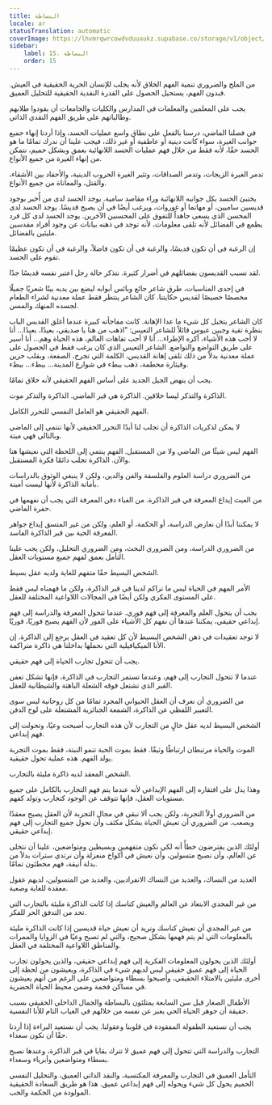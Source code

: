 ```yaml
---
title: البساطة
locale: ar
statusTranslation: automatic
coverImage: https://lhvmrqwrcowdvduuaukz.supabase.co/storage/v1/object/public/strapi-uploads/small_cover-educacion-fundamental.webp-2d51a7828a2b1309555be27f7e2a61a0.webp
sidebar:
    label: 15. البساطة
    order: 15
---
```

من الملح والضروري تنمية الفهم الخلاق لأنه يجلب للإنسان الحرية الحقيقية في العيش. فبدون الفهم، يستحيل الحصول على القدرة النقدية الحقيقية للتحليل العميق.

يجب على المعلمين والمعلمات في المدارس والكليات والجامعات أن يقودوا طلابهم وطالباتهم على طريق الفهم النقدي الذاتي.

في فصلنا الماضي، درسنا بالفعل على نطاق واسع عمليات الحسد، وإذا أردنا إنهاء جميع جوانب الغيرة، سواء كانت دينية أو عاطفية أو غير ذلك، فيجب علينا أن ندرك تمامًا ما هو الحسد حقًا، لأنه فقط من خلال فهم عمليات الحسد اللانهائية بعمق وبشكل حميم، نتمكن من إنهاء الغيرة من جميع الأنواع.

تدمر الغيرة الزيجات، وتدمر الصداقات، وتثير الغيرة الحروب الدينية، والأحقاد بين الأشقاء، والقتل، والمعاناة من جميع الأنواع.

يختبئ الحسد بكل جوانبه اللانهائية وراء مقاصد سامية. يوجد الحسد لدى من أُخبر بوجود قديسين ساميين، أو مهاتما أو غوروات، ويرغب أيضًا في أن يصبح قديسًا. يوجد الحسد لدى المحسن الذي يسعى جاهداً للتفوق على المحسنين الآخرين. يوجد الحسد لدى كل فرد يطمع في الفضائل لأنه تلقى معلومات، لأنه توجد في ذهنه بيانات عن وجود أفراد مقدسين مليئين بالفضائل.

إن الرغبة في أن تكون قديسًا، والرغبة في أن تكون فاضلاً، والرغبة في أن تكون عظيمًا تقوم على الحسد.

لقد تسبب القديسون بفضائلهم في أضرار كثيرة. نتذكر حالة رجل اعتبر نفسه قديسًا جدًا.

في إحدى المناسبات، طرق شاعر جائع وبائس أبوابه ليضع بين يديه بيتًا شعريًا جميلًا مخصصًا خصيصًا لقديس حكايتنا. كان الشاعر ينتظر فقط عملة معدنية لشراء الطعام لجسده المنهك والمسن.

كان الشاعر يتخيل كل شيء ما عدا الإهانة. كانت مفاجأته كبيرة عندما أغلق القديس الباب بنظرة تقية وجبين عبوس قائلاً للشاعر التعيس: "اذهب من هنا يا صديقي، بعيدًا، بعيدًا... أنا لا أحب هذه الأشياء، أكره الإطراء... أنا لا أحب تفاهات العالم، هذه الحياة وهم... أنا أسير على طريق التواضع والتواضع. الشاعر التعيس الذي كان يرغب فقط في الحصول على عملة معدنية بدلاً من ذلك تلقى إهانة القديس، الكلمة التي تجرح، الصفعة، وبقلب حزين وقيثارة محطمة، ذهب ببطء في شوارع المدينة... ببطء... ببطء.

يجب أن ينهض الجيل الجديد على أساس الفهم الحقيقي لأنه خلاق تمامًا.

الذاكرة والتذكر ليسا خلاقين. الذاكرة هي قبر الماضي. الذاكرة والتذكر موت.

الفهم الحقيقي هو العامل النفسي للتحرر الكامل.

لا يمكن لذكريات الذاكرة أن تجلب لنا أبدًا التحرر الحقيقي لأنها تنتمي إلى الماضي وبالتالي فهي ميتة.

الفهم ليس شيئًا من الماضي ولا من المستقبل. الفهم ينتمي إلى اللحظة التي نعيشها هنا والآن. الذاكرة تجلب دائمًا فكرة المستقبل.

من الضروري دراسة العلوم والفلسفة والفن والدين، ولكن لا ينبغي الوثوق بالدراسات بأمانة الذاكرة لأنها ليست أمينة.

من العبث إيداع المعرفة في قبر الذاكرة. من الغباء دفن المعرفة التي يجب أن نفهمها في حفرة الماضي.

لا يمكننا أبدًا أن نعارض الدراسة، أو الحكمة، أو العلم، ولكن من غير المتسق إيداع جواهر المعرفة الحية بين قبر الذاكرة الفاسد.

من الضروري الدراسة، ومن الضروري البحث، ومن الضروري التحليل، ولكن يجب علينا التأمل بعمق لفهم جميع مستويات العقل.

الشخص البسيط حقًا متفهم للغاية ولديه عقل بسيط.

الأمر المهم في الحياة ليس ما تراكم لدينا في قبر الذاكرة، ولكن ما فهمناه ليس فقط على المستوى الفكري ولكن أيضًا في المجالات اللاواعية المختلفة للعقل.

يجب أن يتحول العلم والمعرفة إلى فهم فوري. عندما تتحول المعرفة والدراسة إلى فهم إبداعي حقيقي، يمكننا عندها أن نفهم كل الأشياء على الفور لأن الفهم يصبح فوريًا، فوريًا.

لا توجد تعقيدات في ذهن الشخص البسيط لأن كل تعقيد في العقل يرجع إلى الذاكرة. إن الأنا الميكيافيلية التي نحملها بداخلنا هي ذاكرة متراكمة.

يجب أن تتحول تجارب الحياة إلى فهم حقيقي.

عندما لا تتحول التجارب إلى فهم، وعندما تستمر التجارب في الذاكرة، فإنها تشكل تعفن القبر الذي تشتعل فوقه الشعلة الباهتة والشيطانية للعقل.

من الضروري أن نعرف أن العقل الحيواني المجرد تمامًا من كل روحانية ليس سوى التعبير اللفظي عن الذاكرة، الشمعة الجنائزية المشتعلة على لوح الدفن.

الشخص البسيط لديه عقل خالٍ من التجارب لأن هذه التجارب أصبحت وعيًا، وتحولت إلى فهم إبداعي.

الموت والحياة مرتبطان ارتباطًا وثيقًا. فقط بموت الحبة تنمو النبتة، فقط بموت التجربة يولد الفهم. هذه عملية تحول حقيقية.

الشخص المعقد لديه ذاكرة مليئة بالتجارب.

وهذا يدل على افتقاره إلى الفهم الإبداعي لأنه عندما يتم فهم التجارب بالكامل على جميع مستويات العقل، فإنها تتوقف عن الوجود كتجارب وتولد كفهم.

من الضروري أولاً التجربة، ولكن يجب ألا نبقى في مجال التجربة لأن العقل يصبح معقدًا ويصعب. من الضروري أن نعيش الحياة بشكل مكثف وأن نحول جميع التجارب إلى فهم إبداعي حقيقي.

أولئك الذين يفترضون خطأً أنه لكي نكون متفهمين وبسيطين ومتواضعين، علينا أن نتخلى عن العالم، وأن نصبح متسولين، وأن نعيش في أكواخ منعزلة وأن نرتدي سترات بدلاً من بدلة أنيقة، فهم مخطئون تمامًا.

العديد من النساك، والعديد من النساك الانفراديين، والعديد من المتسولين، لديهم عقول معقدة للغاية وصعبة.

من غير المجدي الابتعاد عن العالم والعيش كناسك إذا كانت الذاكرة مليئة بالتجارب التي تحد من التدفق الحر للفكر.

من غير المجدي أن نعيش كناسك ونريد أن نعيش حياة قديسين إذا كانت الذاكرة مليئة بالمعلومات التي لم يتم فهمها بشكل صحيح، والتي لم تصبح وعيًا في الزوايا والممرات والمناطق اللاواعية المختلفة في العقل.

أولئك الذين يحولون المعلومات الفكرية إلى فهم إبداعي حقيقي، والذين يحولون تجارب الحياة إلى فهم عميق حقيقي ليس لديهم شيء في الذاكرة، ويعيشون من لحظة إلى أخرى مليئين بالامتلاء الحقيقي، وأصبحوا بسطاء ومتواضعين على الرغم من أنهم يعيشون في مساكن فخمة وضمن محيط الحياة الحضرية.

الأطفال الصغار قبل سن السابعة يمتلئون بالبساطة والجمال الداخلي الحقيقي بسبب حقيقة أن جوهر الحياة الحي يعبر عن نفسه من خلالهم في الغياب التام للأنا النفسية.

يجب أن نستعيد الطفولة المفقودة في قلوبنا وعقولنا. يجب أن نستعيد البراءة إذا أردنا حقًا أن نكون سعداء.

التجارب والدراسة التي تتحول إلى فهم عميق لا تترك بقايا في قبر الذاكرة، وعندها نصبح بسطاء ومتواضعين وأبرياء وسعداء.

التأمل العميق في التجارب والمعرفة المكتسبة، والنقد الذاتي العميق، والتحليل النفسي الحميم يحول كل شيء ويحوله إلى فهم إبداعي عميق. هذا هو طريق السعادة الحقيقية المولودة من الحكمة والحب.

